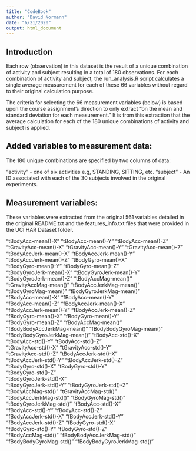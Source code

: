 ```yaml
---
title: "CodeBook"
author: "David Normann"
date: "6/21/2020"
output: html_document
---
```


## Introduction 
Each row (observation) in this dataset is the result of a unique combination of activity and subject resulting in a total of 180 observations. For each combination of activity and subject, the run_analysis.R script calculates a single average measurement for each of these 66 variables without regard to their original calculation purpose.

The criteria for selecting the 66 measurement variables (below) is based upon the course assignment's direction to only extract "on the mean and standard deviation for each measurement." It is from this extraction that the average calculation for each of the 180 unique combinations of activity and subject is applied.  


## Added variables to measurement data: 
The 180 unique combinations are specified by two columns of data: 

"activity" - one of six activities e.g, STANDING, SITTING, etc. 
"subject" - An ID associated with each of the 30 subjects involved in the original experiments. 

 
## Measurement variables: 
These variables were extracted from the original 561 variables detailed in the original README.txt and the features_info.txt files that were provided in the UCI HAR Dataset folder. 

 "tBodyAcc-mean()-X"
 "tBodyAcc-mean()-Y"
 "tBodyAcc-mean()-Z"
 "tGravityAcc-mean()-X"
 "tGravityAcc-mean()-Y"
 "tGravityAcc-mean()-Z"       
 "tBodyAccJerk-mean()-X"
 "tBodyAccJerk-mean()-Y"      
"tBodyAccJerk-mean()-Z"
"tBodyGyro-mean()-X"         
"tBodyGyro-mean()-Y"
"tBodyGyro-mean()-Z"         
"tBodyGyroJerk-mean()-X"
"tBodyGyroJerk-mean()-Y"     
"tBodyGyroJerk-mean()-Z"
"tBodyAccMag-mean()"         
"tGravityAccMag-mean()"
"tBodyAccJerkMag-mean()"     
"tBodyGyroMag-mean()"
"tBodyGyroJerkMag-mean()"    
"fBodyAcc-mean()-X"
"fBodyAcc-mean()-Y"          
"fBodyAcc-mean()-Z"
"fBodyAccJerk-mean()-X"      
"fBodyAccJerk-mean()-Y"
"fBodyAccJerk-mean()-Z"      
"fBodyGyro-mean()-X"
"fBodyGyro-mean()-Y"         
"fBodyGyro-mean()-Z"
"fBodyAccMag-mean()"         
"fBodyBodyAccJerkMag-mean()"
"fBodyBodyGyroMag-mean()"    
"fBodyBodyGyroJerkMag-mean()"
"tBodyAcc-std()-X"           
"tBodyAcc-std()-Y"
"tBodyAcc-std()-Z"           
"tGravityAcc-std()-X"
"tGravityAcc-std()-Y"        
"tGravityAcc-std()-Z" 
"tBodyAccJerk-std()-X"       
"tBodyAccJerk-std()-Y" 
"tBodyAccJerk-std()-Z"       
"tBodyGyro-std()-X" 
"tBodyGyro-std()-Y"          
"tBodyGyro-std()-Z"  
"tBodyGyroJerk-std()-X"      
"tBodyGyroJerk-std()-Y"
"tBodyGyroJerk-std()-Z"      
"tBodyAccMag-std()"
"tGravityAccMag-std()"       
"tBodyAccJerkMag-std()"
"tBodyGyroMag-std()"         
"tBodyGyroJerkMag-std()"
"fBodyAcc-std()-X"           
"fBodyAcc-std()-Y" 
"fBodyAcc-std()-Z"           
"fBodyAccJerk-std()-X" 
"fBodyAccJerk-std()-Y"       
"fBodyAccJerk-std()-Z"
"fBodyGyro-std()-X"          
"fBodyGyro-std()-Y"
"fBodyGyro-std()-Z"          
"fBodyAccMag-std()" 
"fBodyBodyAccJerkMag-std()"  
"fBodyBodyGyroMag-std()"
"fBodyBodyGyroJerkMag-std()" 
